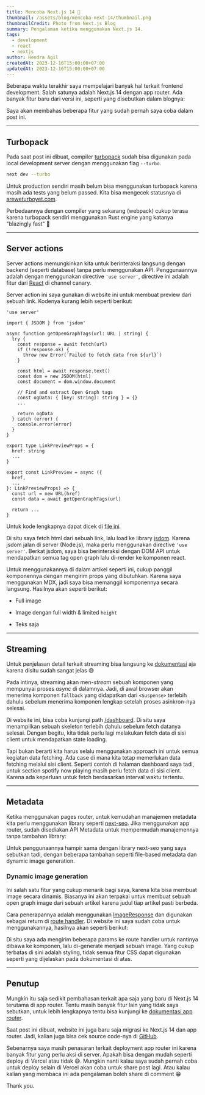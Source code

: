 ```yaml
---
title: Mencoba Next.js 14 👀
thumbnail: /assets/blog/mencoba-next-14/thumbnail.png
thumbnailCredit: Photo from Next.js Blog
summary: Pengalaman ketika menggunakan Next.js 14.
tags:
  - development
  - react
  - nextjs
author: Hendra Agil
createdAt: 2023-12-16T15:00:00+07:00
updatedAt: 2023-12-16T15:00:00+07:00
---
```


Beberapa waktu terakhir saya mempelajari banyak hal terkait frontend development. Salah satunya adalah Next.js 14 dengan app router. Ada banyak fitur baru dari versi ini, seperti yang disebutkan dalam blognya:

<LinkPreview href="https://nextjs.org/blog/next-14" />

Saya akan membahas beberapa fitur yang sudah pernah saya coba dalam post ini.

---

## Turbopack

Pada saat post ini dibuat, compiler [turbopack](https://turbo.build/pack) sudah bisa digunakan pada local development server dengan menggunakan flag `--turbo`.

```bash
next dev --turbo
```

Untuk production sendiri masih belum bisa menggunakan turbopack karena masih ada tests yang belum passed. Kita bisa mengecek statusnya di [areweturboyet.com](https://areweturboyet.com/).

Perbedaannya dengan compiler yang sekarang (webpack) cukup terasa karena turbopack sendiri menggunakan Rust engine yang katanya "blazingly fast" 👀

---

## Server actions

Server actions memungkinkan kita untuk berinteraksi langsung dengan backend (seperti database) tanpa perlu menggunakan API. Penggunaannya adalah dengan menggunakan directive `'use server'`, directive ini adalah fitur dari [React](https://react.dev/reference/react/use-server) di channel canary.

Server action ini saya gunakan di website ini untuk membuat preview dari sebuah link. Kodenya kurang lebih seperti berikut:

```tsx showLineNumbers
'use server'

import { JSDOM } from 'jsdom'

async function getOpenGraphTags(url: URL | string) {
  try {
    const response = await fetch(url)
    if (!response.ok) {
      throw new Error(`Failed to fetch data from ${url}`)
    }

    const html = await response.text()
    const dom = new JSDOM(html)
    const document = dom.window.document

    // Find and extract Open Graph tags
    const ogData: { [key: string]: string } = {}
    ...

    return ogData
  } catch (error) {
    console.error(error)
  }
}

export type LinkPreviewProps = {
  href: string
  ...
}

export const LinkPreview = async ({
  href,
  ...
}: LinkPreviewProps) => {
  const url = new URL(href)
  const data = await getOpenGraphTags(url)

  return ...
}
```

Untuk kode lengkapnya dapat dicek di [file ini](https://github.com/hendraaagil/website/blob/main/src/components/ui/link-preview.tsx).

Di situ saya fetch html dari sebuah link, lalu load ke library [jsdom](https://github.com/jsdom/jsdom). Karena jsdom jalan di server (Node.js), maka perlu menggunakan directive `'use server'`. Berkat jsdom, saya bisa berinteraksi dengan DOM API untuk mendapatkan semua tag open graph lalu di-render ke komponen react.

Untuk menggunakannya di dalam artikel seperti ini, cukup panggil komponennya dengan mengirim props yang dibutuhkan. Karena saya menggunakan MDX, jadi saya bisa memanggil komponennya secara langsung. Hasilnya akan seperti berikut:

- Full image

  <LinkPreview href="https://hendraaagil.dev/source" withImage fullImage />

- Image dengan full width & limited `height`

  <LinkPreview href="https://hendraaagil.dev/" withImage />

- Teks saja

  <LinkPreview href="https://nextjs.org/" />

---

## Streaming

Untuk penjelasan detail terkait streaming bisa langsung ke [dokumentasi](https://nextjs.org/docs/app/building-your-application/routing/loading-ui-and-streaming#streaming-with-suspense) aja karena disitu sudah sangat jelas 😅

Pada intinya, streaming akan men-_stream_ sebuah komponen yang mempunyai proses _async_ di dalamnya. Jadi, di awal browser akan menerima komponen `fallback` yang didapatkan dari `<Suspense>` terlebih dahulu sebelum menerima komponen lengkap setelah proses asinkron-nya selesai.

Di website ini, bisa coba kunjungi path [/dashboard](/dashboard). Di situ saya menampilkan sebuah skeleton terlebih dahulu sebelum fetch datanya selesai. Dengan begitu, kita tidak perlu lagi melakukan fetch data di sisi client untuk mendapatkan state loading.

Tapi bukan berarti kita harus selalu menggunakan approach ini untuk semua kegiatan data fetching. Ada case di mana kita tetap memerlukan data fetching melalui sisi client. Seperti contoh di halaman dashboard saya tadi, untuk section spotify now playing masih perlu fetch data di sisi client. Karena ada keperluan untuk fetch berdasarkan interval waktu tertentu.

---

## Metadata

Ketika menggunakan pages router, untuk kemudahan manajemen metadata kita perlu menggunakan library seperti [next-seo](https://github.com/garmeeh/next-seo). Jika menggunakan app router, sudah disediakan API Metadata untuk mempermudah manajemennya tanpa tambahan library:

<LinkPreview href="https://nextjs.org/docs/app/building-your-application/optimizing/metadata" />

Untuk penggunaannya hampir sama dengan library next-seo yang saya sebutkan tadi, dengan beberapa tambahan seperti file-based metadata dan dynamic image generation.

### Dynamic image generation

Ini salah satu fitur yang cukup menarik bagi saya, karena kita bisa membuat image secara dinamis. Biasanya ini akan terpakai untuk membuat sebuah open graph image dari sebuah artikel karena judul tiap artikel pasti berbeda.

Cara penerapannya adalah menggunakan [ImageResponse](https://nextjs.org/docs/app/api-reference/functions/image-response) dan digunakan sebagai return di [route handler](https://nextjs.org/docs/app/building-your-application/routing/route-handlers). Di website ini saya sudah coba untuk menggunakannya, hasilnya akan seperti berikut:

<LinkPreview
  href="https://hendraaagil.dev/blog/pengalaman-menggunakan-prisma-orm"
  withImage
  fullImage
/>

Di situ saya ada mengirim beberapa params ke route handler untuk nantinya dibawa ke komponen, lalu di-generate menjadi sebuah image. Yang cukup terbatas di sini adalah styling, tidak semua fitur CSS dapat digunakan seperti yang dijelaskan pada dokumentasi di atas.

---

## Penutup

Mungkin itu saja sedikit pembahasan terkait apa saja yang baru di Next.js 14 terutama di app router. Tentu masih banyak fitur lain yang tidak saya sebutkan, untuk lebih lengkapnya tentu bisa kunjungi ke [dokumentasi app router](https://nextjs.org/docs/app).

Saat post ini dibuat, website ini juga baru saja migrasi ke Next.js 14 dan app router. Jadi, kalian juga bisa cek source code-nya di [GitHub](/source).

Sebenarnya saya masih penasaran terkait deployment app router ini karena banyak fitur yang perlu aksi di server. Apakah bisa dengan mudah seperti deploy di Vercel atau tidak 😅. Mungkin nanti kalau saya sudah pernah coba untuk deploy selain di Vercel akan coba untuk share post lagi. Atau kalau kalian yang membaca ini ada pengalaman boleh share di comment 😁

Thank you.
